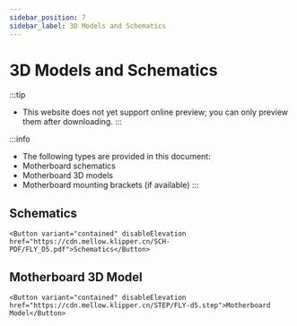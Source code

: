 ```yaml
---
sidebar_position: 7
sidebar_label: 3D Models and Schematics
---
```




# 3D Models and Schematics


:::tip
* This website does not yet support online preview; you can only preview them after downloading.
:::

:::info
* The following types are provided in this document:
* Motherboard schematics
* Motherboard 3D models
* Motherboard mounting brackets (if available)
:::

## Schematics

    <Button variant="contained" disableElevation href="https://cdn.mellow.klipper.cn/SCH-PDF/FLY_D5.pdf">Schematics</Button>


## Motherboard 3D Model

    <Button variant="contained" disableElevation href="https://cdn.mellow.klipper.cn/STEP/FLY-d5.step">Motherboard Model</Button>